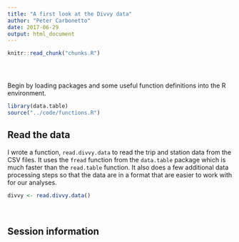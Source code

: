 ```yaml
---
title: "A first look at the Divvy data"
author: "Peter Carbonetto"
date: 2017-06-29
output: html_document
---
```


<!-- Define defaults shared by all workflowr files. -->
```r
knitr::read_chunk("chunks.R")
```

<!-- Update knitr chunk options -->
```r
```

<!-- Insert the date the file was last updated -->
```r
```

<!-- Insert the code version (Git commit SHA1) if Git repository
 exists and R package git2r is installed -->
```r
```

Begin by loading packages and some useful function definitions into
the R environment.

```r
library(data.table)
source("../code/functions.R")
```

## Read the data

I wrote a function, `read.divvy.data` to read the trip and station
data from the CSV files. It uses the `fread` function from the
`data.table` package which is much faster than the `read.table`
function. It also does a few additional data processing steps so that
the data are in a format that are easier to work with for our
analyses.

```r
divvy <- read.divvy.data()
```
<br>

## Session information

<!-- Insert the session information into the document -->
```r
```
